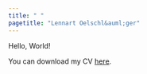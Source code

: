 ```yaml
---
title: " "
pagetitle: "Lennart Oelschl&auml;ger"
---
```


Hello, World!

You can download my CV [here](files/oelschlaeger_cv.pdf).
